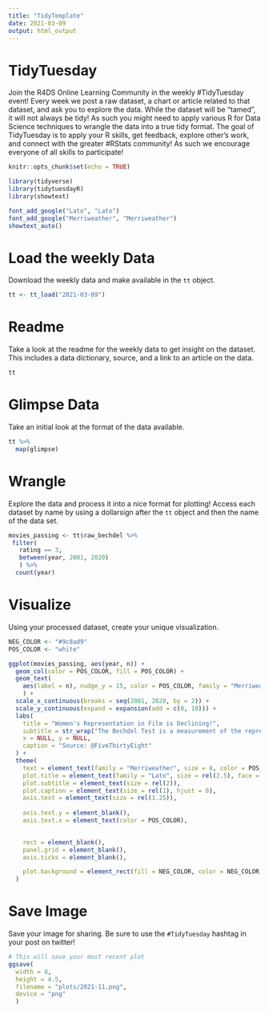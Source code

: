 ```yaml
---
title: "TidyTemplate"
date: 2021-03-09
output: html_output
---
```


# TidyTuesday

Join the R4DS Online Learning Community in the weekly #TidyTuesday event!
Every week we post a raw dataset, a chart or article related to that dataset, and ask you to explore the data.
While the dataset will be “tamed”, it will not always be tidy! As such you might need to apply various R for Data Science techniques to wrangle the data into a true tidy format.
The goal of TidyTuesday is to apply your R skills, get feedback, explore other’s work, and connect with the greater #RStats community!
As such we encourage everyone of all skills to participate!

```r

knitr::opts_chunk$set(echo = TRUE)

library(tidyverse)
library(tidytuesdayR)
library(showtext)

font_add_google("Lato", "Lato")
font_add_google("Merriweather", "Merriweather")
showtext_auto()

```

# Load the weekly Data

Download the weekly data and make available in the `tt` object.

```r

tt <- tt_load("2021-03-09")

```


# Readme

Take a look at the readme for the weekly data to get insight on the dataset.
This includes a data dictionary, source, and a link to an article on the data.

```r

tt

```


# Glimpse Data

Take an initial look at the format of the data available.

```r

tt %>% 
  map(glimpse)

```

# Wrangle

Explore the data and process it into a nice format for plotting! Access each dataset by name by using a dollarsign after the `tt` object and then the name of the data set.

```r

movies_passing <- tt$raw_bechdel %>%
 filter(
   rating == 3,
   between(year, 2001, 2020)
   ) %>%
  count(year)

```


# Visualize

Using your processed dataset, create your unique visualization.

```r

NEG_COLOR <- "#9c8ad9"
POS_COLOR <- "white"

ggplot(movies_passing, aes(year, n)) + 
  geom_col(color = POS_COLOR, fill = POS_COLOR) +
  geom_text(
    aes(label = n), nudge_y = 15, color = POS_COLOR, family = "Merriweather"
    ) +
  scale_x_continuous(breaks = seq(2001, 2020, by = 2)) +
  scale_y_continuous(expand = expansion(add = c(0, 10))) +
  labs(
    title = "Women's Representation in Film is Declining!",
    subtitle = str_wrap("The Bechdel Test is a measurement of the representation of women in film. For movies between 2001 to 2020, the number of movies passing this test peaked in 2013.", 70),
    x = NULL, y = NULL,
    caption = "Source: @FiveThirtyEight"
  ) +
  theme(
    text = element_text(family = "Merriweather", size = 8, color = POS_COLOR),
    plot.title = element_text(family = "Lato", size = rel(2.5), face = "bold"),
    plot.subtitle = element_text(size = rel(2)),
    plot.caption = element_text(size = rel(1), hjust = 0),
    axis.text = element_text(size = rel(1.25)),
    
    axis.text.y = element_blank(),
    axis.text.x = element_text(color = POS_COLOR),

    
    rect = element_blank(),
    panel.grid = element_blank(),
    axis.ticks = element_blank(),

    plot.background = element_rect(fill = NEG_COLOR, color = NEG_COLOR)
  )

```

# Save Image

Save your image for sharing. Be sure to use the `#TidyTuesday` hashtag in your post on twitter! 

```r

# This will save your most recent plot
ggsave(
  width = 8,
  height = 4.5,
  filename = "plots/2021-11.png",
  device = "png"
  )

```
